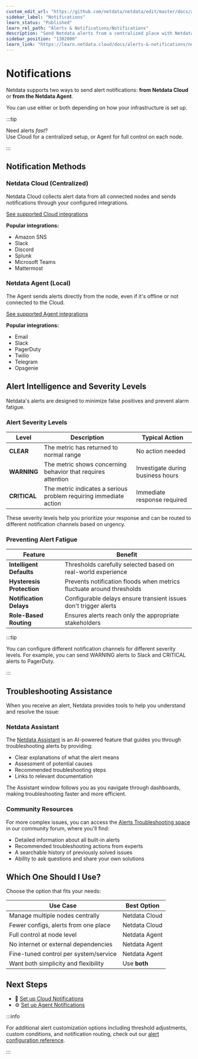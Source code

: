 ```yaml
---
custom_edit_url: "https://github.com/netdata/netdata/edit/master/docs/alerts-and-notifications/notifications/README.md"
sidebar_label: "Notifications"
learn_status: "Published"
learn_rel_path: "Alerts & Notifications/Notifications"
description: "Send Netdata alerts from a centralized place with Netdata Cloud, or configure nodes individually, to enable incident response and faster resolution."
sidebar_position: "1302000"
learn_link: "https://learn.netdata.cloud/docs/alerts-&-notifications/notifications/notifications"
---
```


# Notifications

Netdata supports two ways to send alert notifications: **from Netdata Cloud** or **from the Netdata Agent**.

You can use either or both depending on how your infrastructure is set up.

:::tip

Need alerts *fast*?  
Use Cloud for a centralized setup, or Agent for full control on each node.

:::

## Notification Methods

### Netdata Cloud (Centralized)

Netdata Cloud collects alert data from all connected nodes and sends notifications through your configured integrations.

[See supported Cloud integrations](https://learn.netdata.cloud/docs/alerts-&-notifications/notifications/centralized-cloud-notifications)

**Popular integrations:**

- Amazon SNS
- Slack
- Discord
- Splunk
- Microsoft Teams
- Mattermost

### Netdata Agent (Local)

The Agent sends alerts directly from the node, even if it's offline or not connected to the Cloud.

[See supported Agent integrations](https://learn.netdata.cloud/docs/alerts-&-notifications/notifications/agent-dispatched-notifications)

**Popular integrations:**

- Email
- Slack
- PagerDuty
- Twilio
- Telegram
- Opsgenie

## Alert Intelligence and Severity Levels

Netdata's alerts are designed to minimize false positives and prevent alarm fatigue.

### Alert Severity Levels

| Level        | Description                                                       | Typical Action                    |
|--------------|-------------------------------------------------------------------|-----------------------------------|
| **CLEAR**    | The metric has returned to normal range                           | No action needed                  |
| **WARNING**  | The metric shows concerning behavior that requires attention      | Investigate during business hours |
| **CRITICAL** | The metric indicates a serious problem requiring immediate action | Immediate response required       |

These severity levels help you prioritize your response and can be routed to different notification channels based on urgency.

### Preventing Alert Fatigue

| Feature                   | Benefit                                                               |
|---------------------------|-----------------------------------------------------------------------|
| **Intelligent Defaults**  | Thresholds carefully selected based on real-world experience          |
| **Hysteresis Protection** | Prevents notification floods when metrics fluctuate around thresholds |
| **Notification Delays**   | Configurable delays ensure transient issues don't trigger alerts      |
| **Role-Based Routing**    | Ensures alerts reach only the appropriate stakeholders                |

:::tip

You can configure different notification channels for different severity levels. For example, you can send WARNING alerts to Slack and CRITICAL alerts to PagerDuty.

:::

## Troubleshooting Assistance

When you receive an alert, Netdata provides tools to help you understand and resolve the issue:

### Netdata Assistant

The [Netdata Assistant](https://learn.netdata.cloud/docs/machine-learning-and-anomaly-detection/ai-powered-troubleshooting-assistant) is an AI-powered feature that guides you through troubleshooting alerts by providing:

- Clear explanations of what the alert means
- Assessment of potential causes
- Recommended troubleshooting steps
- Links to relevant documentation

The Assistant window follows you as you navigate through dashboards, making troubleshooting faster and more efficient.

### Community Resources

For more complex issues, you can access the [Alerts Troubleshooting space](https://community.netdata.cloud/c/alerts/28) in our community forum, where you'll find:

- Detailed information about all built-in alerts
- Recommended troubleshooting actions from experts
- A searchable history of previously solved issues
- Ability to ask questions and share your own solutions

## Which One Should I Use?

Choose the option that fits your needs:

| Use Case                              | Best Option   |
|---------------------------------------|---------------|
| Manage multiple nodes centrally       | Netdata Cloud |
| Fewer configs, alerts from one place  | Netdata Cloud |
| Full control at node level            | Netdata Agent |
| No internet or external dependencies  | Netdata Agent |
| Fine-tuned control per system/service | Netdata Agent |
| Want both simplicity and flexibility  | Use **both**  |

## Next Steps

- 🔧 [Set up Cloud Notifications](/docs/alerts-&-notifications/notifications/centralized-cloud-notifications/centralized-cloud-notifications-reference)
- ⚙️ [Set up Agent Notifications](/docs/alerts-&-notifications/notifications/agent-dispatched-notifications/agent-notifications-reference)

:::info

For additional alert customization options including threshold adjustments, custom conditions, and notification routing, check out our [alert configuration reference](https://learn.netdata.cloud/docs/alerts-&-notifications/alert-configuration-reference).

:::
